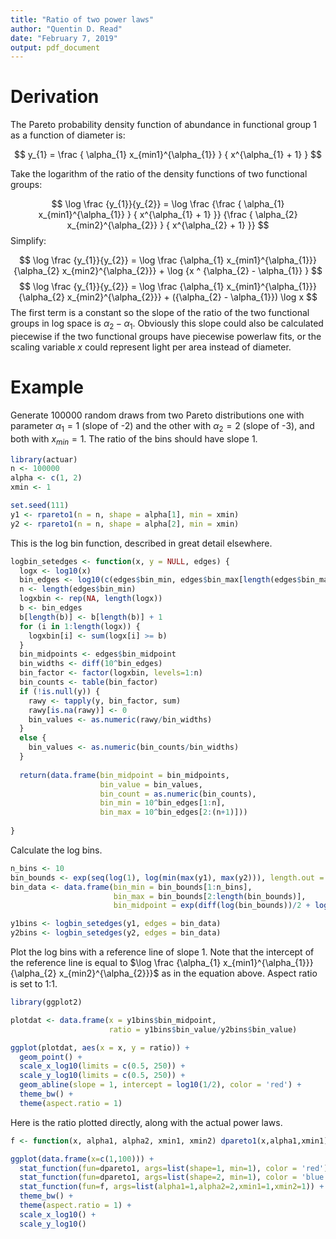 ```yaml
---
title: "Ratio of two power laws"
author: "Quentin D. Read"
date: "February 7, 2019"
output: pdf_document
---
```


# Derivation

The Pareto probability density function of abundance in functional group 1 as a function of diameter is:

$$ y_{1} = \frac { \alpha_{1} x_{min1}^{\alpha_{1}} } { x^{\alpha_{1} + 1} } $$

Take the logarithm of the ratio of the density functions of two functional groups:

$$ \log \frac {y_{1}}{y_{2}} = \log \frac {\frac { \alpha_{1} x_{min1}^{\alpha_{1}} } { x^{\alpha_{1} + 1} }} {\frac { \alpha_{2} x_{min2}^{\alpha_{2}} } { x^{\alpha_{2} + 1} }} $$
Simplify:

$$ \log \frac {y_{1}}{y_{2}} = \log \frac {\alpha_{1} x_{min1}^{\alpha_{1}}} {\alpha_{2} x_{min2}^{\alpha_{2}}} + \log {x ^ {\alpha_{2} - \alpha_{1}} } $$
$$ \log \frac {y_{1}}{y_{2}} = \log \frac {\alpha_{1} x_{min1}^{\alpha_{1}}} {\alpha_{2} x_{min2}^{\alpha_{2}}} + ({\alpha_{2} - \alpha_{1}}) \log x  $$
The first term is a constant so the slope of the ratio of the two functional groups in log space is ${\alpha_{2} - \alpha_{1}}$. Obviously this slope could also be calculated piecewise if the two functional groups have piecewise powerlaw fits, or the scaling variable $x$ could represent light per area instead of diameter.

# Example

Generate 100000 random draws from two Pareto distributions one with parameter $\alpha_{1}=1$ (slope of -2) and the other with $\alpha_{2}=2$ (slope of -3), and both with $x_{min}=1$. The ratio of the bins should have slope 1.

```r
library(actuar)
n <- 100000
alpha <- c(1, 2)
xmin <- 1

set.seed(111)
y1 <- rpareto1(n = n, shape = alpha[1], min = xmin)
y2 <- rpareto1(n = n, shape = alpha[2], min = xmin)
```

This is the log bin function, described in great detail elsewhere.

```r
logbin_setedges <- function(x, y = NULL, edges) {
  logx <- log10(x)                                        
  bin_edges <- log10(c(edges$bin_min, edges$bin_max[length(edges$bin_max)]))
  n <- length(edges$bin_min)
  logxbin <- rep(NA, length(logx))                          
  b <- bin_edges                                            
  b[length(b)] <- b[length(b)] + 1                          
  for (i in 1:length(logx)) {
    logxbin[i] <- sum(logx[i] >= b)                          
  }
  bin_midpoints <- edges$bin_midpoint
  bin_widths <- diff(10^bin_edges)                          
  bin_factor <- factor(logxbin, levels=1:n)                  
  bin_counts <- table(bin_factor)                           
  if (!is.null(y)) {
    rawy <- tapply(y, bin_factor, sum)                      
    rawy[is.na(rawy)] <- 0                                   
    bin_values <- as.numeric(rawy/bin_widths)                
  }
  else {
    bin_values <- as.numeric(bin_counts/bin_widths)         
  }
  
  return(data.frame(bin_midpoint = bin_midpoints,            
                    bin_value = bin_values,                  
                    bin_count = as.numeric(bin_counts),
                    bin_min = 10^bin_edges[1:n],
                    bin_max = 10^bin_edges[2:(n+1)]))
  
}
```

Calculate the log bins.

```r
n_bins <- 10
bin_bounds <- exp(seq(log(1), log(min(max(y1), max(y2))), length.out = n_bins + 1))
bin_data <- data.frame(bin_min = bin_bounds[1:n_bins], 
                       bin_max = bin_bounds[2:length(bin_bounds)],
                       bin_midpoint = exp(diff(log(bin_bounds))/2 + log(bin_bounds[1:n_bins])))

y1bins <- logbin_setedges(y1, edges = bin_data)
y2bins <- logbin_setedges(y2, edges = bin_data)
```

\newpage

Plot the log bins with a reference line of slope 1. Note that the intercept of the reference line is equal to $\log \frac {\alpha_{1} x_{min1}^{\alpha_{1}}} {\alpha_{2} x_{min2}^{\alpha_{2}}}$ as in the equation above. Aspect ratio is set to 1:1.

```r
library(ggplot2)

plotdat <- data.frame(x = y1bins$bin_midpoint, 
                      ratio = y1bins$bin_value/y2bins$bin_value)

ggplot(plotdat, aes(x = x, y = ratio)) +
  geom_point() +
  scale_x_log10(limits = c(0.5, 250)) +
  scale_y_log10(limits = c(0.5, 250)) +
  geom_abline(slope = 1, intercept = log10(1/2), color = 'red') +
  theme_bw() +
  theme(aspect.ratio = 1)

```

Here is the ratio plotted directly, along with the actual power laws.

```r
f <- function(x, alpha1, alpha2, xmin1, xmin2) dpareto1(x,alpha1,xmin1)/dpareto1(x,alpha2,xmin2)

ggplot(data.frame(x=c(1,100))) +
  stat_function(fun=dpareto1, args=list(shape=1, min=1), color = 'red') +
  stat_function(fun=dpareto1, args=list(shape=2, min=1), color = 'blue') +
  stat_function(fun=f, args=list(alpha1=1,alpha2=2,xmin1=1,xmin2=1)) +
  theme_bw() +
  theme(aspect.ratio = 1) +
  scale_x_log10() +
  scale_y_log10()

```

